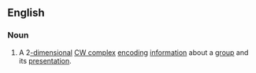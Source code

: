 ==English==
{{wikipedia}}

===Noun===
{{en-noun|es}}
# {{lb|en|mathematics}} A 2[[-dimensional]] [[CW complex]] [[encode|encoding]] [[information]] about a [[group]] and its [[presentation]].